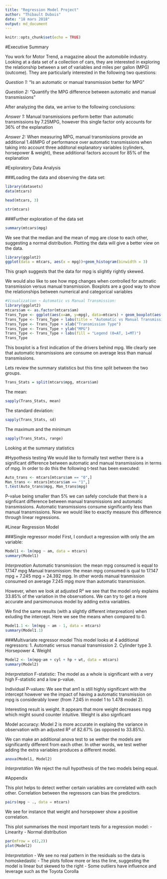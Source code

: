 ```yaml
---
title: "Regression Model Project"
author: "Thibault Dubois"
date: "18 mars 2018"
output: md_document
---
```


```r
knitr::opts_chunk$set(echo = TRUE)
```

#Executive Summary

You work for Motor Trend, a magazine about the automobile industry. Looking at a data set of a collection of cars, they are interested in exploring the relationship between a set of variables and miles per gallon (MPG) (outcome). They are particularly interested in the following two questions:

*Question 1:*
“Is an automatic or manual transmission better for MPG”

*Question 2:* 
"Quantify the MPG difference between automatic and manual transmissions"

After analyzing the data, we arrive to the following conclusions:

*Answer 1:*
Manual transmissions perform better than automatic transmissions by 7.25MPG, however this single factor only accounts for 36% of the explanation

*Answer 2:*
When measuring MPG, manual transmissions provide an additional 1.48MPG of performance over automatic transmissions when taking into account three additonal explanatory variables (cylinders, horsepower & weight), these additional factors account for 85% of the explanation

#Exploratory Data Analysis

###Loading the data and observing the data set:
```r
library(datasets)
data(mtcars)
```

```r
head(mtcars, 3)
```

```r
str(mtcars)
```

###Further exploration of the data set

```r
summary(mtcars$mpg)
```
We see that the median and the mean of mpg are close to each other, suggesting a normal distribution. Plotting the data will give a better view on the data. 

```r
library(ggplot2)
ggplot(data = mtcars, aes(x = mpg))+geom_histogram(binwidth = 3)
```
This graph suggests that the data for mpg is slightly rightly skewed. 

We would also like to see how mpg changes when controlled for autmatic transmission versus manual transmission. Boxplots are a good way to show the relationships between numerical and categorical variables
```r
#Visualization ~ Automatic vs Manual Transmission:
library(ggplot2)
mtcars$am <- as.factor(mtcars$am)
Trans_Type <- ggplot(aes(x=am, y=mpg), data=mtcars) + geom_boxplot(aes(fill=am))
Trans_Type <- Trans_Type + labs(title = "Automatic vs Manual Transmission")
Trans_Type <- Trans_Type + xlab("Transmission Type")
Trans_Type <- Trans_Type + ylab("MPG")
Trans_Type <- Trans_Type + labs(fill = "Legend (0=AT, 1=MT)")
Trans_Type
```
This boxplot is a first indication of the drivers behind mpg. We clearly see that automatic transmissions are consume on average less than manual transmissions. 

Lets review the summary statistics but this time split between the two groups.

```r
Trans_Stats = split(mtcars$mpg, mtcars$am)
```

The mean:
```r
sapply(Trans_Stats, mean)
```

The standard deviation: 
```r
sapply(Trans_Stats, sd)
```

The maximum and the minimum
```r
sapply(Trans_Stats, range)
```
Looking at the summary statistics


#Hypothesis testing
We would like to formally test wether there is a significant difference between automatic and manual transmissions in terms of mpg. In order to do this the following t-test has been executed:

```r
Auto_trans <- mtcars[mtcars$am == "0",]
Man_trans <- mtcars[mtcars$am == "1",]
t.test(Auto_trans$mpg, Man_trans$mpg)
```
P-value being smaller than 5% we can safely conclude that there is a signficant difference between manual transmissions and automatic transmissions. Automatic transmissions consume significantly less than manual transmissions. Now we would like to exactly measure this difference through linear regressions.  

#Linear Regression Model

###Single regressor model
First, I conduct a regression with only the am variable:
```r
Model1 <- lm(mpg ~ am, data = mtcars)
summary(Model1)
```
*Interpreation*
Automatic transmission: the mean mpg consumed is equal to 17.147 mpg
Manual transmission: the mean mpg consumed is qual to 17.147 mpg + 7.245 mpg = 24.392 mpg.
In other words manual tranmission consumed on average 7.245 mpg *more* than automatic transmission. 

However, when we look at adjusted R² we see that the model only explains 33.85% of the variation in the observations. We can try to get a more accurate and parsimonuous model by adding extra variables. 


We find the same results (with a slightly different interpreation) when exluding the intercept. Here we see the means when compared to 0.
```r
Model1.1 <- lm(mpg ~ am - 1, data = mtcars)
summary(Model1.1)
```

###Multivariate regressor model
This model looks at 4 additional regressors:
1. Automatic versus manual transmission
2. Cylinder type
3. Horsepower
4. Weight
```r
Model2 <- lm(mpg~am + cyl + hp + wt, data = mtcars)
summary(Model2)
```
*Interpretation*
F-statistic:
The model as a whole is significant with a very high F-statistic and a low p-value.

Individual P-values:
We see that am1 is still highly significant with the intercept however we the impact of having a automatic transmission on mpg is considerably lower (from 7.245 in model 1 to 1.478 model 2). 

Interesting result is weight. It appears that more weight decreases mpg which might sound counter intuitive. Weight is also signficant 

Model accuracy:
Model 2 is more accurate in explaing the variance in observation with an adjusted R² of 82.67% (as opposed to 33.85%). 

We can make an additional anova test to se wether the models are significantly different from each other. In other words, we test wether adding the extra variables produces a different model. 
```r
anova(Model1, Model2)
```
*Interpretation*
We reject the null hypothesis of the two models being equal. 

#Appendix 

This plot helps to detect wether certain variables are correlated with each other. Correlation between the regressors can bias the predictors.  
```r
pairs(mpg ~ ., data = mtcars)
```
We see for instance that weight and horsepower show a positive correlation. 

This plot summarises the most important tests for a regression model:
- Linearity
- Normal distribution
```r
par(mfrow = c(2,2))
plot(Model2)
```
*Interpretation*
- We see no real pattern in the residuals so the data is homoskedastic
- The plots follow more or less the line, suggesting the model is linear but skewed to the right
- Some outliers have influence and leverage such as the Toyota Corolla

